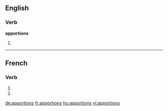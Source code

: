 ==English==

===Verb===
'''apportions'''

# {{third-person singular of|apportion}}

----

==French==

===Verb===
{{fr-verb-form}}

# {{conjugation of|apporter||1|p|imperf|ind|lang=fr}}
# {{conjugation of|apporter||1|p|pres|sub|lang=fr}}

[[de:apportions]]
[[fr:apportions]]
[[hu:apportions]]
[[vi:apportions]]